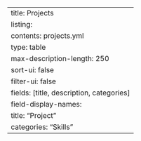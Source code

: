 ---
title: Projects
listing:
  contents: projects.yml
  type: table
  max-description-length: 250
  sort-ui: false
  filter-ui: false
  fields: [title, description, categories]
  field-display-names:
    title: "Project"
    categories: "Skills"
---